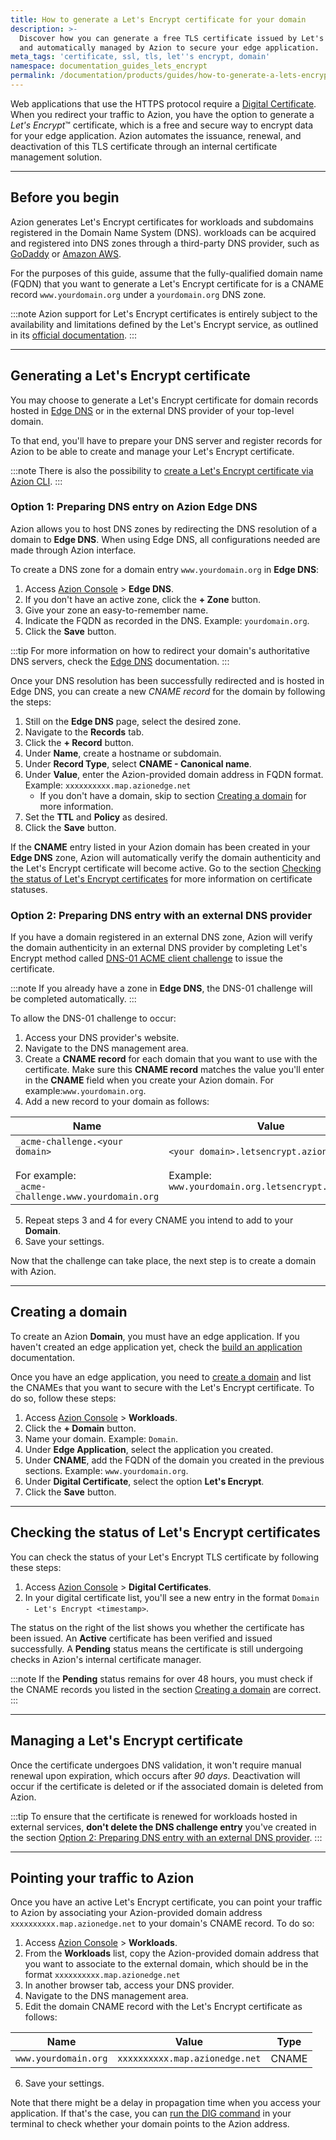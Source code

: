 ```yaml
---
title: How to generate a Let's Encrypt certificate for your domain
description: >-
  Discover how you can generate a free TLS certificate issued by Let's Encrypt
  and automatically managed by Azion to secure your edge application.
meta_tags: 'certificate, ssl, tls, let''s encrypt, domain'
namespace: documentation_guides_lets_encrypt
permalink: /documentation/products/guides/how-to-generate-a-lets-encrypt-certificate/
---
```




Web applications that use the HTTPS protocol require a [Digital Certificate](/en/documentation/products/build/edge-application/digital-certificates/). When you redirect your traffic to Azion, you have the option to generate a *Let's Encrypt*™ certificate, which is a free and secure way to encrypt data for your edge application. Azion automates the issuance, renewal, and deactivation of this TLS certificate through an internal certificate management solution.

<LetsEncryptExpiration />

---

## Before you begin

Azion generates Let's Encrypt certificates for workloads and subdomains registered in the Domain Name System (DNS). workloads can be acquired and registered into DNS zones through a third-party DNS provider, such as [GoDaddy](http://www.godaddy.com/) or [Amazon AWS](https://aws.amazon.com/getting-started/hands-on/get-a-domain/).

For the purposes of this guide, assume that the fully-qualified domain name (FQDN) that you want to generate a Let's Encrypt certificate for is a CNAME record `www.yourdomain.org` under a `yourdomain.org` DNS zone.

:::note
Azion support for Let's Encrypt certificates is entirely subject to the availability and limitations defined by the Let's Encrypt service, as outlined in its [official documentation](https://letsencrypt.org/docs/rate-limits/).
:::

---

## Generating a Let's Encrypt certificate

You may choose to generate a Let's Encrypt certificate for domain records hosted in [Edge DNS](/en/documentation/products/secure/edge-dns/) or in the external DNS provider of your top-level domain.

To that end, you'll have to prepare your DNS server and register records for Azion to be able to create and manage your Let's Encrypt certificate.

:::note
There is also the possibility to [create a Let's Encrypt certificate via Azion CLI](/en/documentation/devtools/cli/create/#digital-certificate-id).
::: 

### Option 1: Preparing DNS entry on Azion Edge DNS

Azion allows you to host DNS zones by redirecting the DNS resolution of a domain to **Edge DNS**. When using Edge DNS, all configurations needed are made through Azion interface.

To create a DNS zone for a domain entry `www.yourdomain.org` in **Edge DNS**:

1. Access [Azion Console](/en/documentation/products/guides/how-to-access-azion-console/) > **Edge DNS**.
2. If you don't have an active zone, click the **+ Zone** button.
3. Give your zone an easy-to-remember name.
4. Indicate the FQDN as recorded in the DNS. Example: `yourdomain.org`.
5. Click the **Save** button.

:::tip
For more information on how to redirect your domain's authoritative DNS servers, check the [Edge DNS](/en/documentation/products/secure/edge-dns/) documentation.
:::

Once your DNS resolution has been successfully redirected and is hosted in Edge DNS, you can create a new *CNAME record* for the domain by following the steps:

1. Still on the **Edge DNS** page, select the desired zone.
2. Navigate to the **Records** tab.
3. Click the **+ Record** button.
4. Under **Name**, create a hostname or subdomain.
5. Under **Record Type**, select **CNAME - Canonical name**.
6. Under **Value**, enter the Azion-provided domain address in FQDN format. Example: `xxxxxxxxxx.map.azionedge.net`
   - If you don't have a domain, skip to section [Creating a domain](#creating-a-domain) for more information.
7. Set the **TTL** and **Policy** as desired.
8. Click the **Save** button.

If the **CNAME** entry listed in your Azion domain has been created in your **Edge DNS** zone, Azion will automatically verify the domain authenticity and the Let's Encrypt certificate will become active. Go to the section [Checking the status of Let's Encrypt certificates](#checking-the-status-of-lets-encrypt-certificates) for more information on certificate statuses.

### Option 2: Preparing DNS entry with an external DNS provider

If you have a domain registered in an external DNS zone, Azion will verify the domain authenticity in an external DNS provider by completing Let's Encrypt method called [DNS-01 ACME client challenge](https://letsencrypt.org/docs/challenge-types/#dns-01-challenge) to issue the certificate.

:::note
If you already have a zone in **Edge DNS**, the DNS-01 challenge will be completed automatically.
:::

To allow the DNS-01 challenge to occur:

1. Access your DNS provider's website.
2. Navigate to the DNS management area.
3. Create a **CNAME record** for each domain that you want to use with the certificate. Make sure this **CNAME record** matches the value you'll enter in the **CNAME** field when you create your Azion domain. For example:`www.yourdomain.org`.
4. Add a new record to your domain as follows:

| Name | Value | Type |
| --- | --- | --- |
| `_acme-challenge.<your domain>` <br /><br />For example:<br /> `_acme-challenge.www.yourdomain.org` | `<your domain>.letsencrypt.azion.com` <br /><br />Example:<br /> `www.yourdomain.org.letsencrypt.azion.com` | CNAME |

5. Repeat steps 3 and 4 for every CNAME you intend to add to your **Domain**.
6. Save your settings.

Now that the challenge can take place, the next step is to create a domain with Azion.

---

## Creating a domain

To create an Azion **Domain**, you must have an edge application. If you haven't created an edge application yet, check the [build an application](/en/documentation/products/guides/build/build-an-application/) documentation.

Once you have an edge application, you need to [create a domain](/en/documentation/products/build/edge-application/workloads/) and list the CNAMEs that you want to secure with the Let's Encrypt certificate. To do so, follow these steps:

1. Access [Azion Console](/en/documentation/products/guides/how-to-access-azion-console/) > **Workloads**.
2. Click the **+ Domain** button.
3. Name your domain. Example: `Domain`.
4. Under **Edge Application**, select the application you created.
5. Under **CNAME**, add the FQDN of the domain you created in the previous sections. Example: `www.yourdomain.org`.
6. Under **Digital Certificate**, select the option **Let's Encrypt**.
7. Click the **Save** button.

---

## Checking the status of Let's Encrypt certificates

You can check the status of your Let's Encrypt TLS certificate by following these steps:


1. Access [Azion Console](/en/documentation/products/guides/how-to-access-azion-console/) > **Digital Certificates**.
2. In your digital certificate list, you'll see a new entry in the format `Domain - Let's Encrypt <timestamp>`.


The status on the right of the list shows you whether the certificate has been issued. An **Active** certificate has been verified and issued successfully. A **Pending** status means the certificate is still undergoing checks in Azion's internal certificate manager.

:::note
If the **Pending** status remains for over 48 hours, you must check if the CNAME records you listed in the section [Creating a domain](#creating-a-domain) are correct.
:::

---

## Managing a Let's Encrypt certificate

Once the certificate undergoes DNS validation, it won't require manual renewal upon expiration, which occurs after *90 days*. Deactivation will occur if the certificate is deleted or if the associated domain is deleted from Azion.

:::tip
To ensure that the certificate is renewed for workloads hosted in external services, **don't delete the DNS challenge entry** you've created in the section [Option 2: Preparing DNS entry with an external DNS provider](#option-2-preparing-dns-entry-with-an-external-dns-provider).
:::

---

## Pointing your traffic to Azion

Once you have an active Let's Encrypt certificate, you can point your traffic to Azion by associating your Azion-provided domain address `xxxxxxxxxx.map.azionedge.net` to your domain's CNAME record. To do so:

1. Access [Azion Console](/en/documentation/products/guides/how-to-access-azion-console/) > **Workloads**.
2. From the **Workloads** list, copy the Azion-provided domain address that you want to associate to the external domain, which should be in the format `xxxxxxxxxx.map.azionedge.net`
3. In another browser tab, access your DNS provider.
4. Navigate to the DNS management area.
5. Edit the domain CNAME record with the Let's Encrypt certificate as follows:

| Name | Value | Type |
| --- | --- | --- |
| `www.yourdomain.org` | `xxxxxxxxxx.map.azionedge.net` | CNAME |

6. Save your settings.

Note that there might be a delay in propagation time when you access your application. If that's the case, you can [run the DIG command](/en/documentation/products/guides/run-the-dig-command/) in your terminal to check whether your domain points to the Azion address.


